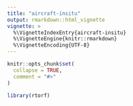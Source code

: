 ```yaml
---
title: "aircraft-insitu"
output: rmarkdown::html_vignette
vignette: >
  %\VignetteIndexEntry{aircraft-insitu}
  %\VignetteEngine{knitr::rmarkdown}
  %\VignetteEncoding{UTF-8}
---
```


```r
knitr::opts_chunk$set(
  collapse = TRUE,
  comment = "#>"
)
```

```r
library(rtorf)
```
